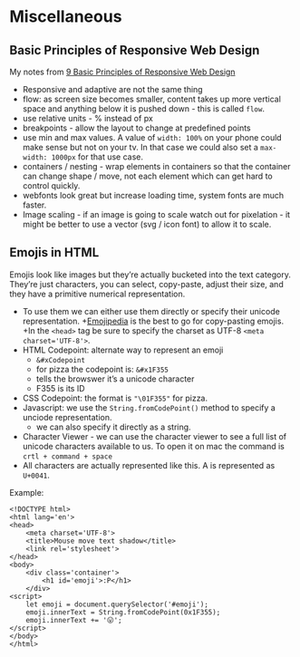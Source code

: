 # Miscellaneous 

## Basic Principles of Responsive Web Design 
My notes from [9 Basic Principles of Responsive Web Design](http://blog.froont.com/9-basic-principles-of-responsive-web-design/)

+ Responsive and adaptive are not the same thing
+ flow: as screen size becomes smaller, content takes up more vertical space and anything below it is pushed down - this is called `flow`.
+ use relative units - % instead of px
+ breakpoints - allow the layout to change at predefined points
+ use min and max values. A value of `width: 100%` on your phone could make sense but not on your tv.  In that case we could also set a `max-width: 1000px` for that use case. 
+ containers / nesting - wrap elements in containers so that the container can change shape / move, not each element which can get hard to control quickly.
+ webfonts look great but increase loading time, system fonts are much faster. 
+ Image scaling - if an image is going to scale watch out for pixelation - it might be better to use a vector (svg / icon font) to allow it to scale.

## Emojis in HTML
Emojis look like images but they're actually bucketed into the text category.  They're just characters, you can select, copy-paste, adjust their size, and they have a primitive numerical representation. 
  
+ To use them we can either use them directly or specify their unicode representation.
+[Emojipedia](https://emojipedia.org/) is the best to go for copy-pasting emojis.
+In the `<head>` tag be sure to specify the charset as UTF-8 `<meta charset='UTF-8'>`.
+ HTML Codepoint: alternate way to represent an emoji 
    + `&#xCodepoint` 
    + for pizza the codepoint is: `&#x1F355`
    + tells the browswer it's a unicode character
    + F355 is its ID
+ CSS Codepoint: the format is `"\01F355"` for pizza.
+ Javascript: we use the `String.fromCodePoint()` method to specify a unciode representation. 
    + we can also specify it directly as a string. 
+ Character Viewer - we can use the character viewer to see a full list of unicode characters available to us. To open it on mac the command is `crtl + command + space`
+ All characters are actually represented like this.  A is represented as `U+0041`.
    
Example: 

```
<!DOCTYPE html>
<html lang='en'>
<head>
    <meta charset='UTF-8'>
    <title>Mouse move text shadow</title>
    <link rel='stylesheet'>
</head>
<body>
    <div class='container'>
        <h1 id='emoji'>:P</h1>
    </div>
<script>
    let emoji = document.querySelector('#emoji');
    emoji.innerText = String.fromCodePoint(0x1F355);
    emoji.innerText += '😛';
</script>
</body>
</html>
```

